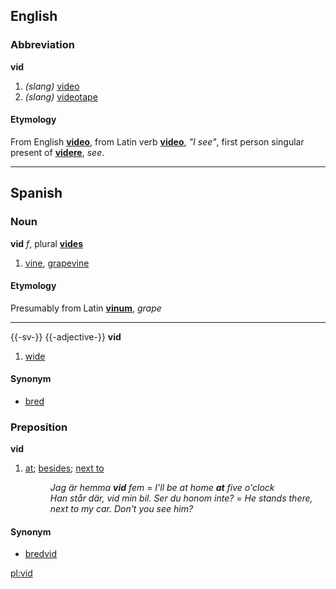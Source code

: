 ==English==
===Abbreviation===
'''vid'''

# ''(slang)'' [[video]]
# ''(slang)'' [[videotape]]

====Etymology====
From English '''[[video]]''', from Latin verb '''[[video]]''', ''"I see"'', first person singular present of '''[[videre]]''', ''see''.

----

==Spanish==
===Noun===
'''vid''' ''f'', plural '''[[vides]]'''

# [[vine]], [[grapevine]]

====Etymology====
Presumably from Latin '''[[vinum]]''', ''grape''

----
{{-sv-}}
{{-adjective-}}
'''vid'''

#[[wide]]
====Synonym====
*[[bred]]

===Preposition===
'''vid'''

#[[at]]; [[besides]]; [[next to]]
#:''Jag är hemma '''vid''' fem'' = ''I'll be at home '''at''' five o'clock''
#:''Han står där, vid min bil. Ser du honom inte?'' = ''He stands there, next to my car. Don't you see him?''
====Synonym====
*[[bredvid]]


[[pl:vid]]